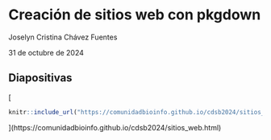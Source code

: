 # Creación de sitios web con pkgdown

Joselyn Cristina Chávez Fuentes
 
31 de octubre de 2024

## Diapositivas

[
```r
knitr::include_url("https://comunidadbioinfo.github.io/cdsb2024/sitios_web.html", height = "380px")
```
](https://comunidadbioinfo.github.io/cdsb2024/sitios_web.html)
